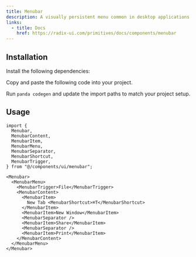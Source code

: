 ```yaml
---
title: Menubar
description: A visually persistent menu common in desktop applications that provides quick access to a consistent set of commands.
links:
  - title: Docs
    href: https://radix-ui.com/primitives/docs/components/menubar
---
```


<ComponentPreview name="menubar-demo" />

## Installation

<Steps>

<Step>Install the following dependencies:</Step>

<PackageInstaller name="@radix-ui/react-menubar" />

<Step>Copy and paste the following code into your project.</Step>

<ComponentSource name="menubar.ts" type="slot-recipe" />

<ComponentSource name="menubar.tsx" type="component" />

<Step>Run `panda codegen` and update the import paths to match your project setup.</Step>

</Steps>

## Usage

```tsx
import {
  Menubar,
  MenubarContent,
  MenubarItem,
  MenubarMenu,
  MenubarSeparator,
  MenubarShortcut,
  MenubarTrigger,
} from "@/components/ui/menubar";
```

```tsx
<Menubar>
  <MenubarMenu>
    <MenubarTrigger>File</MenubarTrigger>
    <MenubarContent>
      <MenubarItem>
        New Tab <MenubarShortcut>⌘T</MenubarShortcut>
      </MenubarItem>
      <MenubarItem>New Window</MenubarItem>
      <MenubarSeparator />
      <MenubarItem>Share</MenubarItem>
      <MenubarSeparator />
      <MenubarItem>Print</MenubarItem>
    </MenubarContent>
  </MenubarMenu>
</Menubar>
```
